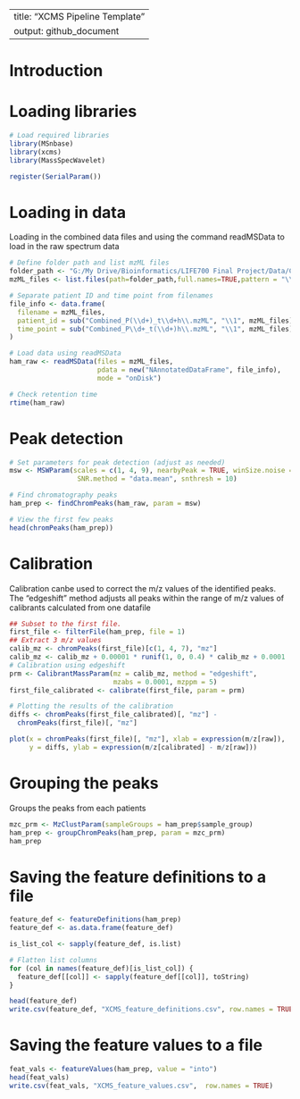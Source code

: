 
---
title: "XCMS Pipeline Template"
output: github_document
---
# Introduction 

# Loading libraries
```{R}
# Load required libraries
library(MSnbase)
library(xcms)
library(MassSpecWavelet)

register(SerialParam())
```

# Loading in data
Loading in the combined data files and using the command readMSData to load in the raw spectrum data
```{R}
# Define folder path and list mzML files
folder_path <- "G:/My Drive/Bioinformatics/LIFE700 Final Project/Data/Combined Files"
mzML_files <- list.files(path=folder_path,full.names=TRUE,pattern = "\\.mzML$")

# Separate patient ID and time point from filenames
file_info <- data.frame(
  filename = mzML_files,
  patient_id = sub("Combined_P(\\d+)_t\\d+h\\.mzML", "\\1", mzML_files),
  time_point = sub("Combined_P\\d+_t(\\d+)h\\.mzML", "\\1", mzML_files)
)

# Load data using readMSData
ham_raw <- readMSData(files = mzML_files, 
                      pdata = new("NAnnotatedDataFrame", file_info),
                      mode = "onDisk")

# Check retention time
rtime(ham_raw)
```
# Peak detection 
```{R}
# Set parameters for peak detection (adjust as needed)
msw <- MSWParam(scales = c(1, 4, 9), nearbyPeak = TRUE, winSize.noise = 500,
                 SNR.method = "data.mean", snthresh = 10)

# Find chromatography peaks
ham_prep <- findChromPeaks(ham_raw, param = msw)

# View the first few peaks
head(chromPeaks(ham_prep))
```
# Calibration 
Calibration canbe used to correct the m/z values of the identified peaks.
The "edgeshift" method adjusts all peaks within the range of m/z values of calibrants calculated from one datafile
```{R}
## Subset to the first file.
first_file <- filterFile(ham_prep, file = 1)
## Extract 3 m/z values
calib_mz <- chromPeaks(first_file)[c(1, 4, 7), "mz"]
calib_mz <- calib_mz + 0.00001 * runif(1, 0, 0.4) * calib_mz + 0.0001
# Calibration using edgeshift
prm <- CalibrantMassParam(mz = calib_mz, method = "edgeshift",
                          mzabs = 0.0001, mzppm = 5)
first_file_calibrated <- calibrate(first_file, param = prm)

# Plotting the results of the calibration 
diffs <- chromPeaks(first_file_calibrated)[, "mz"] -
  chromPeaks(first_file)[, "mz"]

plot(x = chromPeaks(first_file)[, "mz"], xlab = expression(m/z[raw]),
     y = diffs, ylab = expression(m/z[calibrated] - m/z[raw]))
```

# Grouping the peaks
Groups the peaks from each patients 
```{R}
mzc_prm <- MzClustParam(sampleGroups = ham_prep$sample_group)
ham_prep <- groupChromPeaks(ham_prep, param = mzc_prm)
ham_prep
```

# Saving the feature definitions to a file 
```{R}
feature_def <- featureDefinitions(ham_prep)
feature_def <- as.data.frame(feature_def)

is_list_col <- sapply(feature_def, is.list)

# Flatten list columns
for (col in names(feature_def)[is_list_col]) {
  feature_def[[col]] <- sapply(feature_def[[col]], toString)
}

head(feature_def)
write.csv(feature_def, "XCMS_feature_definitions.csv", row.names = TRUE)

```

# Saving the feature values to a file 
```{R}
feat_vals <- featureValues(ham_prep, value = "into")
head(feat_vals)
write.csv(feat_vals, "XCMS_feature_values.csv",  row.names = TRUE)

```
